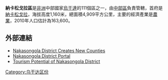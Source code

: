 {{Infobox settlement
|name=納卡松戈拉區
|settlement_type=
|native_name      =
|nickname           = 
|image_skyline      
|image_size          = 
|image_caption       =
|image_flag         = 
|image_seal         =
|image_map          = Nakasongola District Uganda.png
|map_caption        = 
|coordinates_region   = UG
|subdivision_type1   = 國家
|subdivision_name1   = {{flag|Uganda}}
|subdivision_type2  =  地理區
|subdivision_name2  =  [[中部區_(烏干達)|中部區]]
|subdivision_type3  =  首府
|subdivision_name3  =  [[納卡松戈拉|納卡松戈拉]]
|leader_title       =
|leader_name        =
|established_title  =
|established_date   = 
|area_magnitude     = 
|area_total_km2         = 4909 
|area_land_km2          = 4683.2 
|area_water_km2         = 225.8 
|population_as_of   = 2010估計
|population_note    = 
|population_total   = 163600
|population_metro   = 
|population_density_km2 = 34.9
|timezone           =[[東非時間|東非時間]]
|utc_offset         = +3
|timezone_DST       = 
|utc_offset_DST     = 
|latd=01|latm=18|lats=|latNS=N
|longd=32|longm=30|longs=|longEW=E
|elevation_m          = 1160
|blank_name             =
|blank_info             =
|website            = [http://www.nakasongola.go.ug]
|footnotes          = 
}}

'''納卡松戈拉區'''是[[非洲|非洲]]中部國家[[烏干達|烏干達]]的111個區之一，由[[中部區_(烏干達)|中部區]]負責管轄，首府是[[納卡松戈拉|納卡松戈拉]]，海拔高度1,160米，總面積4,909平方公里，主要的經濟產業是[[農業|農業]]，2010年人口估計為163,600。

==外部連結==
* [https://web.archive.org/web/20090513065133/http://www.monitor.co.ug/artman/publish/regional-special/Nakasongola_creates_three_more_counties_84464.shtml Nakasongola District Creates New Counties]
* [http://www.ugandatravelguide.com/nakasongola-district.html Nakasongola District Portal] {{Wayback|url=http://www.ugandatravelguide.com/nakasongola-district.html |date=20200630140325 }}
* [http://data.mtti.go.ug/docs/Nakasongola.pdf Tourism Potential of Nakasongola District]{{dead link|date=2018年1月 |bot=InternetArchiveBot |fix-attempted=yes }}

{{coord|01|18|N|32|30|E|region:UG_type:adm1st|display=title}}

{{Uganda-stub}}
{{烏干達行政區劃}}

[[Category:乌干达区份|Category:乌干达区份]]